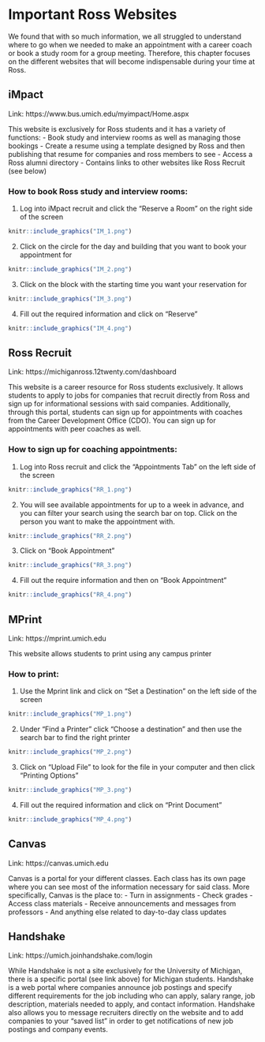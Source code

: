 
# Important Ross Websites

We found that with so much information, we all struggled to understand where to go when we needed to make an appointment with a career coach or book a study room for a group meeting. Therefore, this chapter focuses on the different websites that will become indispensable during your time at Ross.

## iMpact

Link: https://www.bus.umich.edu/myimpact/Home.aspx

This website is exclusively for Ross students and it has a variety of functions:
- Book study and interview rooms as well as managing those bookings
- Create a resume using a template designed by Ross and then publishing that resume for companies and ross members to see
- Access a Ross alumni directory
- Contains links to other websites like Ross Recruit (see below)

### How to book Ross study and interview rooms:

1. Log into iMpact recruit and click the “Reserve a Room” on the right side of the screen
```r
knitr::include_graphics("IM_1.png")
```
2. Click on the circle for the day and building that you want to book your appointment for
```r
knitr::include_graphics("IM_2.png")
```
3. Click on the block with the starting time you want your reservation for
```r
knitr::include_graphics("IM_3.png")
```
4. Fill out the required information and click on “Reserve”
```r
knitr::include_graphics("IM_4.png")
```

## Ross Recruit

Link: https://michiganross.12twenty.com/dashboard

This website is a career resource for Ross students exclusively. It allows students to apply to jobs for companies that recruit directly from Ross and sign up for informational sessions with said companies. Additionally, through this portal, students can sign up for appointments with coaches from the Career Development Office (CDO). You can sign up for appointments with peer coaches as well.

### How to sign up for coaching appointments:

1. Log into Ross recruit and click the “Appointments Tab” on the left side of the screen
```r
knitr::include_graphics("RR_1.png")
```
2. You will see available appointments for up to a week in advance, and you can filter your search using the search bar on top. Click on the person you want to make the appointment with.
```r
knitr::include_graphics("RR_2.png")
```
3. Click on “Book Appointment”
```r
knitr::include_graphics("RR_3.png")
```
4. Fill out the require information and then on “Book Appointment”
```r
knitr::include_graphics("RR_4.png")
```

## MPrint

Link: https://mprint.umich.edu

This website allows students to print using any campus printer

### How to print:

1. Use the Mprint link and click on “Set a Destination” on the left side of the screen
```r
knitr::include_graphics("MP_1.png")
```
2. Under “Find a Printer” click “Choose a destination” and then use the search bar to find the right printer
```r
knitr::include_graphics("MP_2.png")
```
3. Click on “Upload File” to look for the file in your computer and then click “Printing Options”
```r
knitr::include_graphics("MP_3.png")
```
4. Fill out the required information and click on “Print Document”
```r
knitr::include_graphics("MP_4.png")
```

## Canvas

Link: https://canvas.umich.edu

Canvas is a portal for your different classes. Each class has its own page where you can see most of the information necessary for said class. More specifically, Canvas is the place to:
- Turn in assignments
- Check grades
- Access class materials
- Receive announcements and messages from professors
- And anything else related to day-to-day class updates

## Handshake

Link: https://umich.joinhandshake.com/login

While Handshake is not a site exclusively for the University of Michigan, there is a specific portal (see link above) for Michigan students. Handshake is a web portal where companies announce job postings and specify different requirements for the job including who can apply, salary range, job description, materials needed to apply, and contact information. Handshake also allows you to message recruiters directly on the website and to add companies to your “saved list” in order to get notifications of new job postings and company events.

